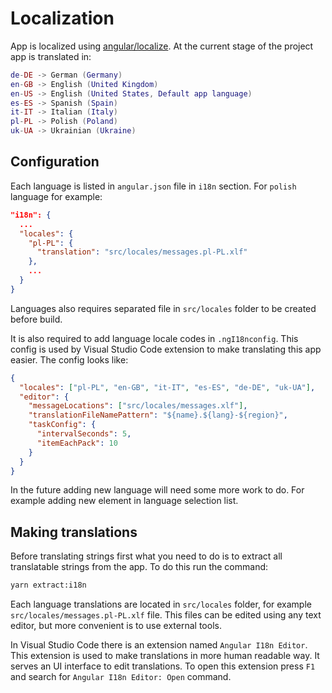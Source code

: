 
<Meta title="Core/Localization" />

# Localization
App is localized using [angular/localize](https://angular.io/api/localize). At the current stage of the project app is translated in:

```lua
de-DE -> German (Germany)
en-GB -> English (United Kingdom)
en-US -> English (United States, Default app language)
es-ES -> Spanish (Spain)
it-IT -> Italian (Italy)
pl-PL -> Polish (Poland)
uk-UA -> Ukrainian (Ukraine)
```

## Configuration

Each language is listed in `angular.json` file in `i18n` section.
For `polish` language for example:

```json
"i18n": {
  ...
  "locales": {
    "pl-PL": {
      "translation": "src/locales/messages.pl-PL.xlf"
    },
    ...
  }
}
```

Languages also requires separated file in `src/locales` folder to be created before build.

It is also required to add language locale codes in `.ngI18nconfig`. This config is used by Visual Studio Code extension to make translating this app easier.
The config looks like:

```json
{
  "locales": ["pl-PL", "en-GB", "it-IT", "es-ES", "de-DE", "uk-UA"],
  "editor": {
    "messageLocations": ["src/locales/messages.xlf"],
    "translationFileNamePattern": "${name}.${lang}-${region}",
    "taskConfig": {
      "intervalSeconds": 5,
      "itemEachPack": 10
    }
  }
}
```

In the future adding new language will need some more work to do. For example adding new element in language selection list.


## Making translations

Before translating strings first what you need to do is to extract all translatable strings from the app. To do this run the command:
```bash
yarn extract:i18n
```

Each language translations are located in `src/locales` folder, for example `src/locales/messages.pl-PL.xlf` file. This files can be edited using any text editor, but more convenient is to use external tools.

In Visual Studio Code there is an extension named `Angular I18n Editor`. This extension is used to make translations in more human readable way. It serves an UI interface to edit translations. To open this extension press `F1` and search for `Angular I18n Editor: Open` command.
